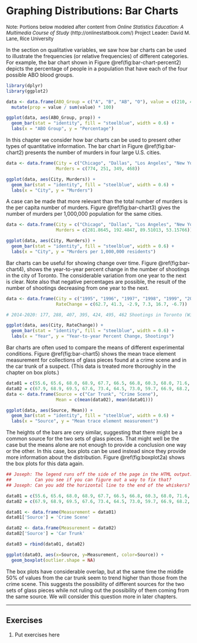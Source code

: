 # Graphing Distributions: Bar Charts

 <font size="2"> Note: Portions below modeled after content from
 *Online Statistics Education: A Multimedia Course of Study* 
 (http://onlinestatbook.com/) Project Leader: David M. Lane, Rice University </font>


In the section on qualitative variables, we saw how bar charts can be used 
to illustrate the frequencies (or relative frequencies) of different categories. 
For example, the bar chart shown in Figure \@ref(fig:bar-chart-percent2) 
depicts the percentage of people in a population that have each of the four
possible ABO blood groups.

```r

library(dplyr)
library(ggplot2)

data <- data.frame(ABO_Group = c("A", "B", "AB", "O"), value = c(210, 45, 15, 230)) %>%
  mutate(prop = value / sum(value) * 100)

ggplot(data, aes(ABO_Group, prop)) + 
  geom_bar(stat = "identity", fill = "steelblue", width = 0.6) + 
  labs(x = "ABO Group", y = "Percentage")
```

In this chapter we consider how bar charts can be used to present other
types of quantitative information.  The bar chart in Figure \@ref(fig:bar-chart2)
presents the number of murders in four large U.S. cities. 

```r

data <- data.frame(City = c("Chicago", "Dallas", "Los Angeles", "New York"), 
                   Murders = c(774, 251, 349, 468))

ggplot(data, aes(City, Murders)) + 
  geom_bar(stat = "identity", fill = "steelblue", width = 0.6) + 
  labs(x = "City", y = "Murders")
```

A case can be made that more relevant than the total number of murders is
the per capita number of murders.  Figure \@ref(fig:bar-chart3) gives the
number of murders per 1,000,000 population for the same cities.

```r

data <- data.frame(City = c("Chicago", "Dallas", "Los Angeles", "New York"), 
                   Murders = c(281.8645, 192.4847, 89.51013, 53.15766)) 

ggplot(data, aes(City, Murders)) + 
  geom_bar(stat = "identity", fill = "steelblue", width = 0.6) + 
  labs(x = "City", y = "Murders per 1,000,000 residents")
```

Bar charts can be useful for showing change over time. Figure \@ref(fig:bar-chart4), 
shows the year-to-year percent change in the number of shootings in the city of
Toronto. The considerable variation from one year to the next is clear.  Note also
that negative percentages are possible, the result of the number of shootings 
decreasing from one year to the next.

```r

data <- data.frame(City = c("1995", "1996", "1997", "1998", "1999", "2000"), 
                   RateChange = c(62.7, 41.3, -2.9, 7.3, 16.7, -6.7)) 

# 2014-2020: 177, 288, 407, 395, 424, 495, 462 Shootings in Toronto (Wikipedia)

ggplot(data, aes(City, RateChange)) + 
  geom_bar(stat = "identity", fill = "steelblue", width = 0.6) + 
  labs(x = "Year", y = "Year-to-year Percent Change, Shootings")
```

Bar charts are often used to compare the means of different experimental 
conditions. Figure \@ref(fig:bar-chart5) shows the mean trace element 
measurement for collections of glass pieces found at a crime scene and
in the car trunk of a suspect.  (This data is treated more thoroughly
in the chapter on box plots.)

```r

data01 = c(55.6, 65.6, 68.0, 68.9, 67.7, 66.5, 66.8, 60.3, 68.0, 71.6, 61.4, 63.2, 68.2, 64.1, 64.8)
data02 = c(67.9, 68.9, 69.5, 67.6, 73.4, 64.5, 73.0, 59.7, 66.9, 68.2, 71.8, 64.8, 56.3)
data <- data.frame(Source = c("Car Trunk", "Crime Scene"), 
                   Mean = c(mean(data02), mean(data01)))

ggplot(data, aes(Source, Mean)) + 
  geom_bar(stat = "identity", fill = "steelblue", width = 0.6) + 
  labs(x = "Source", y = "Mean trace element measurement")
```

The heights of the bars are cery similar, suggesting that there might be 
a common source for the two sets of glass pieces.  That might well be the
case but the means alone are not enough to provide a conclusion one way or
the other.  In this case, box plots can be used instead since they provide 
more information about the distribution.  Figure \@ref(fig:boxplot2a)
shows the box plots for this data again.

```r

## Joseph: The legend runs off the side of the page in the HTML output.
##         Can you see if you can figure out a way to fix that?
## Joseph: Can you add the horizontal line to the end of the whiskers?

data01 = c(55.6, 65.6, 68.0, 68.9, 67.7, 66.5, 66.8, 60.3, 68.0, 71.6, 61.4, 63.2, 68.2, 64.1, 64.8)
data02 = c(67.9, 68.9, 69.5, 67.6, 73.4, 64.5, 73.0, 59.7, 66.9, 68.2, 71.8, 64.8, 56.3)

data01 <- data.frame(Measurement = data01)
data01['Source'] = 'Crime Scene'

data02 <- data.frame(Measurement = data02)
data02['Source'] = 'Car Trunk'

data03 = rbind(data01, data02)

ggplot(data03, aes(x=Source, y=Measurement, color=Source)) + 
  geom_boxplot(outlier.shape = NA)

```

The box plots have considerable overlap, but at the same time the middle 50%
of values from the car trunk seem to trend higher than those from the crime
scene.  This suggests the possibility of different sources for the two sets
of glass pieces while not ruling out the possibility of them coming from the
same source.  We will consider this question more in later chapters.

---

## Exercises

1. $\text{Put exercises here}$













